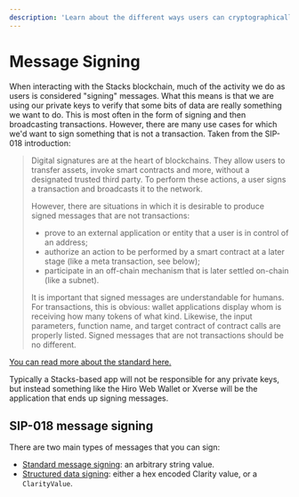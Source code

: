```yaml
---
description: 'Learn about the different ways users can cryptographically sign messages, or sign Clarity values for use in smart contracts.'
---
```



# Message Signing

When interacting with the Stacks blockchain, much of the activity we do as users is considered "signing" messages. What
this means is that we are using our private keys to verify that some bits of data are really something we want to do.
This is most often in the form of signing and then broadcasting transactions. However, there are many use cases for
which we'd want to sign something that is not a transaction. Taken from the SIP-018 introduction:

> Digital signatures are at the heart of blockchains. They allow users to transfer assets, invoke smart contracts and more,
> without a designated trusted third party. To perform these actions, a user signs a transaction and broadcasts it to the network.
>
> However, there are situations in which it is desirable to produce signed messages that are not transactions:
>
> - prove to an external application or entity that a user is in control of an address;
> - authorize an action to be performed by a smart contract at a later stage (like a meta transaction, see below);
> - participate in an off-chain mechanism that is later settled on-chain (like a subnet).
>
> It is important that signed messages are understandable for humans. For transactions, this is obvious: wallet
> applications display whom is receiving how many tokens of what kind. Likewise, the input parameters, function name,
> and target contract of contract calls are properly listed. Signed messages that are not transactions should be no different.

[You can read more about the standard here.](https://github.com/stacksgov/sips/blob/5fa194659687de491ff9bba58ef44bc5aead0601/sips/sip-018/sip-018-signed-structured-data.md#introduction)

Typically a Stacks-based app will not be responsible for any private keys, but instead something like the Hiro Web Wallet
or Xverse will be the application that ends up signing messages.

## SIP-018 message signing

There are two main types of messages that you can sign:

- [Standard message signing](./message-signing/standard-messages): an arbitrary string value.
- [Structured data signing](./message-signing/structured-data): either a hex encoded Clarity value, or a `ClarityValue`.

